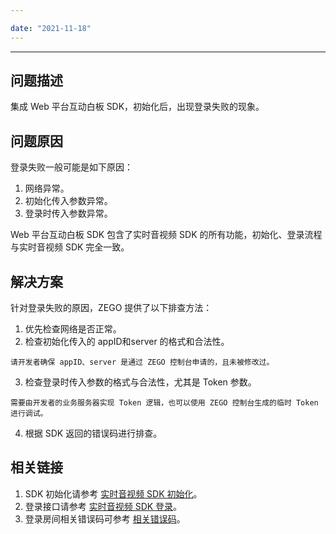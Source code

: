 ```yaml
---

date: "2021-11-18"
---
```


<Title>如何解决 Web 平台互动白板 SDK 登录失败的问题？</Title>


---

## 问题描述

集成 Web 平台互动白板 SDK，初始化后，出现登录失败的现象。

## 问题原因

登录失败一般可能是如下原因：

1. 网络异常。
2. 初始化传入参数异常。
3. 登录时传入参数异常。

<Note title="说明">


Web 平台互动白板 SDK 包含了实时音视频 SDK 的所有功能，初始化、登录流程与实时音视频 SDK 完全一致。


</Note>




## 解决方案

针对登录失败的原因，ZEGO 提供了以下排查方法：

1. 优先检查网络是否正常。
2. 检查初始化传入的 appID和server 的格式和合法性。

<Warning title="注意">

    请开发者确保 appID、server 是通过 ZEGO 控制台申请的，且未被修改过。
    
</Warning>


3. 检查登录时传入参数的格式与合法性，尤其是 Token 参数。

<Note title="说明">

    需要由开发者的业务服务器实现 Token 逻辑，也可以使用 ZEGO 控制台生成的临时 Token 进行调试。
    
</Note>


4. 根据 SDK 返回的错误码进行排查。

## 相关链接

1. SDK 初始化请参考 [实时音视频 SDK 初始化](/real-time-video-web/quick-start/implementing-video-call)。
2. 登录接口请参考 [实时音视频 SDK 登录](https://doc-zh.zego.im/article/api?doc=Express_Video_SDK_API~javascript_web~class~ZegoExpressEngine#login-room)。
3. 登录房间相关错误码可参考 [相关错误码](/real-time-video-web/client-sdk/error-code)。
